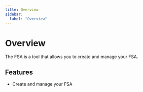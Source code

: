 ```yaml
---
title: Overview
sidebar:
  label: "Overview"
---
```


# Overview

The FSA is a tool that allows you to create and manage your FSA.

## Features

- Create and manage your FSA
